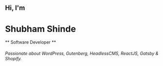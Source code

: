 ## Hi, I'm 
# Shubham Shinde
** Software Developer **

###### Passionate about WordPress, Gutenberg, HeadlessCMS, ReactJS, Gatsby & Shopify.
